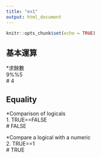 ```yaml
---
title: "ex1"
output: html_document
---
```


```r
knitr::opts_chunk$set(echo = TRUE)
```

## 基本運算  
*求餘數  
9%%5  
# 4  

## Equality  
*Comparison of logicals  
1. TRUE==FALSE  
# FALSE  

*Compare a logical with a numeric  
2. TRUE==1  
# TRUE  


